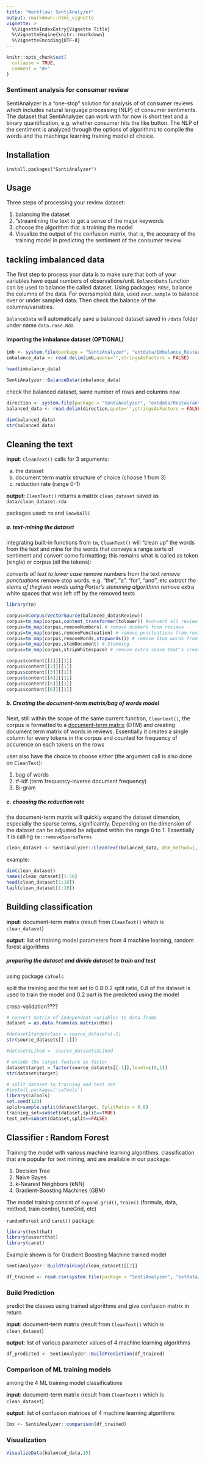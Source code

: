```yaml
---
title: "Workflow: SentiAnalyzer"
output: rmarkdown::html_vignette
vignette: >
  %\VignetteIndexEntry{Vignette Title}
  %\VignetteEngine{knitr::rmarkdown}
  %\VignetteEncoding{UTF-8}
---
```


```r
knitr::opts_chunk$set(
  collapse = TRUE,
  comment = "#>"
)
```

### Sentiment analysis for consumer review

SentiAnalyzer is a "one-stop" solution for analysis of of consumer reviews which includes natural language processing (NLP) of consumer sentiments. The dataset that SentiAnalyzer can work with for now is short text and a binary quantification, e.g. whether consumer hits the like button. The NLP of the sentiment is analyzed through the options of algorithms to compile the words and the machinge learning training model of choice.  

## Installation
`install.packages("SentiAnalyzer")`

## Usage

Three steps of processing your review dataset: 

1. balancing the dataset
2. "streamlining the text to get a sense of the major keywords
3. choose the algorithm that is training the model 
4. Visualize the output of the confusion matrix, that is, the accuracy of the training model in predicting the sentiment of the consumer review


## tackling imbalanced data
The first step to process your data is to make sure that both of your variables have equal numbers of observations/unit. `BalanceData` function can be used to balance the called dataset. Using packages: `ROSE`, balance the columns of the data. For oversampled data, used `ovun.sample` to balance over or under sampled data. Then check the balance of the columns/variables.

`BalanceData` will automatically save a balanced dataset saved in `/data` folder under name `data.rose.Rda`

#### importing the imbalance dataset (OPTIONAL)
```r
imb <- system.file(package = "SentiAnalyzer", "extdata/Imbalance_Restaurant_Reviews.tsv")
imbalance_data <- read.delim(imb,quote='',stringsAsFactors = FALSE)
```

```r
head(imbalance_data)
```

```r
SentiAnalyzer::BalanceData(imbalance_data)
```

check the balanced dataset, same number of rows and columns now

```r
direction <- system.file(package = "SentiAnalyzer", "extdata/Restaurant_Reviews.tsv")
balanced_data <- read.delim(direction,quote='',stringsAsFactors = FALSE)
```

```r
dim(balanced_data)
str(balanced_data)
```


## Cleaning the text
**input**: `CleanText()` calls for 3 arguments: 

a. the dataset 
b. document term matrix structure of choice (choose 1 from 3) 
c. reduction rate (range 0-1)

**output**: `CleanText()` returns a matrix `clean_dataset` saved as `data/clean_dataset.rda`

packages used: `tm` and `SnowballC`

##### a. text-mining the dataset
integrating built-in functions from `tm`, `CleanText()` will "clean up" the words from the text and mine for the words that conveys a range sorts of sentiment and convert some formatting; this remains what is called as token (single) or corpus (all the tokens):

*converts all text to lower case
*remove numbers from the text
*remove punctuations
*remove stop words, e.g. "the", "a", "for", "and", etc
*extract the stems of thegiven words using Porter's stemming algorithmn
*remove extra white spaces that was left off by the removed texts 

```r
library(tm)
```

```r
corpus=VCorpus(VectorSource(balanced_data$Review)) 
corpus=tm_map(corpus,content_transformer(tolower)) #convert all review to lower case
corpus=tm_map(corpus,removeNumbers) # remove numbers from reviews
corpus=tm_map(corpus,removePunctuation) # remove punctuations from reviews
corpus=tm_map(corpus,removeWords,stopwords()) # remove Stop words from reviews
corpus=tm_map(corpus,stemDocument) # Stemming
corpus=tm_map(corpus,stripWhitespace) # remove extra space that's created in cleaning stage above
```

```r
corpus$content[[1]][[1]]
corpus$content[[2]][[1]]
corpus$content[[3]][[1]]
corpus$content[[4]][[1]]
corpus$content[[5]][[1]]
corpus$content[[6]][[1]]
```

##### b. Creating the document-term matrix/bag of words model

Next, still within the scope of the same current function, `Cleantext()`, the corpus is formatted to a [document-term matrix](#https://en.wikipedia.org/wiki/Document-term_matrix) (DTM) and creating document term matrix of words in reviews. Essentially it creates a single column for every tokens in the corpus and counted for frequency of occurence on each tokens on the rows

user also have the choice to choose either (the argument call is also done on `CleanText`):

1. bag of words
2. tf-idf (term frequency-inverse document frequency)
3. Bi-gram 

##### c. choosing the reduction rate
the document-term matrix will quickly expand the dataset dimension, especially the sparse terms, significantly. Depending on the dimension of the dataset can be adjusted be adjusted within the range 0 to 1. Essentially it is calling `tm::removeSparseTerms`

```r
clean_dataset <- SentiAnalyzer::CleanText(balanced_data, dtm_method=1, reductionrate=0.99)
```
example:
```r
dim(clean_dataset)
names(clean_dataset)[1:50]
head(clean_dataset[1:10])
tail(clean_dataset[1:10])
```

## Building  classification

**input**: document-term matrix (result from `CleanText()` which is `clean_dataset`)

**output**: list of training model parameters from 4 machine learning, random forest algorithms

##### preparing the dataset and divide dataset to train and test
using package `caTools`

split the training and the test set to 0.8:0.2 split ratio, 0.8 of the dataset is used to train the model and 0.2 part is the predicted using the model

cross-validation????
```r
# convert matrix of independent variables to data frame
dataset = as.data.frame(as.matrix(dtm))

#dataset$targetclass = source_datasets[-1]
str(source_datasets[[-1]])

#dataset$Liked =  source_datasets$Liked

# encode the target feature as factor
dataset$target = factor(source_datasets[[-1]],level=c(0,1))
str(dataset$target)

# split dataset to training and test set
#install.packages('caTools')
library(caTools)
set.seed(123)
split=sample.split(dataset$target, SplitRatio = 0.8)
training_set=subset(dataset,split==TRUE)
test_set=subset(dataset,split==FALSE)
```

## Classifier : Random Forest
Training the model with various machine learning algorithms. classification that are popular for text mining, and are available in our package:

1. Decision Tree
2. Naive Bayes
3. k-Nearest Neighbors (kNN)
4. Gradient-Boosting Machines (GBM) 

The model training consist of `expand.grid()`, `train()` (formula, data, method, train control, tuneGrid, etc)

`randomForest` and `caret()` package

```r
library(testthat)
library(assertthat)
library(caret)
```

Example shown is for Gradient Boosting Machine trained model 
```r
SentiAnalyzer::BuildTraining(clean_dataset)[[2]] 
```

```r
df_trained <- read.csv(system.file(package = "SentiAnalyzer", "extdata/testing.csv"))
```

### Build Prediction
predict the classes using trained algorithms and give confusion matrix  in return

**input**: document-term matrix (result from `CleanText()` which is `clean_dataset`)

**output**: list of various parameter values of 4 machine learning algorithms

```r
df_predicted <- SentiAnalyzer::BuildPrediction(df_trained)
```


### Comparison of ML training models
among the 4 ML training model classifications 

**input**: document-term matrix (result from `CleanText()` which is `clean_dataset`)
  
**output**: list of confusion matrices of 4 machine learning algorithms
```r
Cmx <- SentiAnalyzer::comparison(df_trained)
```


### Visualization
```r
VisualizeData(balanced_data,15)
```

